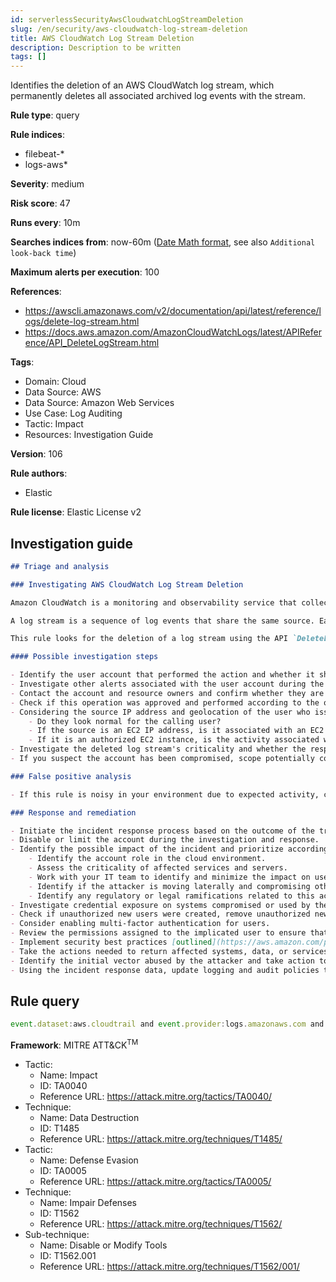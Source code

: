 ```yaml
---
id: serverlessSecurityAwsCloudwatchLogStreamDeletion
slug: /en/security/aws-cloudwatch-log-stream-deletion
title: AWS CloudWatch Log Stream Deletion
description: Description to be written
tags: []
---
```


<div id="aws-cloudwatch-log-stream-deletion"></div>

Identifies the deletion of an AWS CloudWatch log stream, which permanently deletes all associated archived log events with the stream.

**Rule type**: query

**Rule indices**: 

* filebeat-*
* logs-aws*

**Severity**: medium

**Risk score**: 47

**Runs every**: 10m

**Searches indices from**: now-60m ([Date Math format](((ref))/common-options.html#date-math), see also <DocLink id="serverlessSecurityRulesUiCreate" section="set-the-rules-schedule">`Additional look-back time`</DocLink>)

**Maximum alerts per execution**: 100

**References**: 

* https://awscli.amazonaws.com/v2/documentation/api/latest/reference/logs/delete-log-stream.html
* https://docs.aws.amazon.com/AmazonCloudWatchLogs/latest/APIReference/API_DeleteLogStream.html

**Tags**: 

* Domain: Cloud
* Data Source: AWS
* Data Source: Amazon Web Services
* Use Case: Log Auditing
* Tactic: Impact
* Resources: Investigation Guide

**Version**: 106

**Rule authors**: 

* Elastic

**Rule license**: Elastic License v2

## Investigation guide

```markdown
## Triage and analysis

### Investigating AWS CloudWatch Log Stream Deletion

Amazon CloudWatch is a monitoring and observability service that collects monitoring and operational data in the form of logs, metrics, and events for resources and applications. This data can be used to detect anomalous behavior in your environments, set alarms, visualize logs and metrics side by side, take automated actions, troubleshoot issues, and discover insights to keep your applications running smoothly.

A log stream is a sequence of log events that share the same source. Each separate source of logs in CloudWatch Logs makes up a separate log stream.

This rule looks for the deletion of a log stream using the API `DeleteLogStream` action. Attackers can do this to cover their tracks and impact security monitoring that relies on these sources.

#### Possible investigation steps

- Identify the user account that performed the action and whether it should perform this kind of action.
- Investigate other alerts associated with the user account during the past 48 hours.
- Contact the account and resource owners and confirm whether they are aware of this activity.
- Check if this operation was approved and performed according to the organization's change management policy.
- Considering the source IP address and geolocation of the user who issued the command:
    - Do they look normal for the calling user?
    - If the source is an EC2 IP address, is it associated with an EC2 instance in one of your accounts or is the source IP from an EC2 instance that's not under your control?
    - If it is an authorized EC2 instance, is the activity associated with normal behavior for the instance role or roles? Are there any other alerts or signs of suspicious activity involving this instance?
- Investigate the deleted log stream's criticality and whether the responsible team is aware of the deletion.
- If you suspect the account has been compromised, scope potentially compromised assets by tracking servers, services, and data accessed by the account in the last 24 hours.

### False positive analysis

- If this rule is noisy in your environment due to expected activity, consider adding exceptions — preferably with a combination of user and IP address conditions.

### Response and remediation

- Initiate the incident response process based on the outcome of the triage.
- Disable or limit the account during the investigation and response.
- Identify the possible impact of the incident and prioritize accordingly; the following actions can help you gain context:
    - Identify the account role in the cloud environment.
    - Assess the criticality of affected services and servers.
    - Work with your IT team to identify and minimize the impact on users.
    - Identify if the attacker is moving laterally and compromising other accounts, servers, or services.
    - Identify any regulatory or legal ramifications related to this activity.
- Investigate credential exposure on systems compromised or used by the attacker to ensure all compromised accounts are identified. Reset passwords or delete API keys as needed to revoke the attacker's access to the environment. Work with your IT teams to minimize the impact on business operations during these actions.
- Check if unauthorized new users were created, remove unauthorized new accounts, and request password resets for other IAM users.
- Consider enabling multi-factor authentication for users.
- Review the permissions assigned to the implicated user to ensure that the least privilege principle is being followed.
- Implement security best practices [outlined](https://aws.amazon.com/premiumsupport/knowledge-center/security-best-practices/) by AWS.
- Take the actions needed to return affected systems, data, or services to their normal operational levels.
- Identify the initial vector abused by the attacker and take action to prevent reinfection via the same vector.
- Using the incident response data, update logging and audit policies to improve the mean time to detect (MTTD) and the mean time to respond (MTTR).
```

## Rule query

```js
event.dataset:aws.cloudtrail and event.provider:logs.amazonaws.com and event.action:DeleteLogStream and event.outcome:success

```

**Framework**: MITRE ATT&CK<sup>TM</sup>

* Tactic:
    * Name: Impact
    * ID: TA0040
    * Reference URL: https://attack.mitre.org/tactics/TA0040/
* Technique:
    * Name: Data Destruction
    * ID: T1485
    * Reference URL: https://attack.mitre.org/techniques/T1485/
* Tactic:
    * Name: Defense Evasion
    * ID: TA0005
    * Reference URL: https://attack.mitre.org/tactics/TA0005/
* Technique:
    * Name: Impair Defenses
    * ID: T1562
    * Reference URL: https://attack.mitre.org/techniques/T1562/
* Sub-technique:
    * Name: Disable or Modify Tools
    * ID: T1562.001
    * Reference URL: https://attack.mitre.org/techniques/T1562/001/

